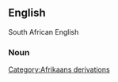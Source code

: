 {{wikipedia}}
==English==
South African English
===Noun===
{{substub}}
[[Category:Afrikaans derivations]]